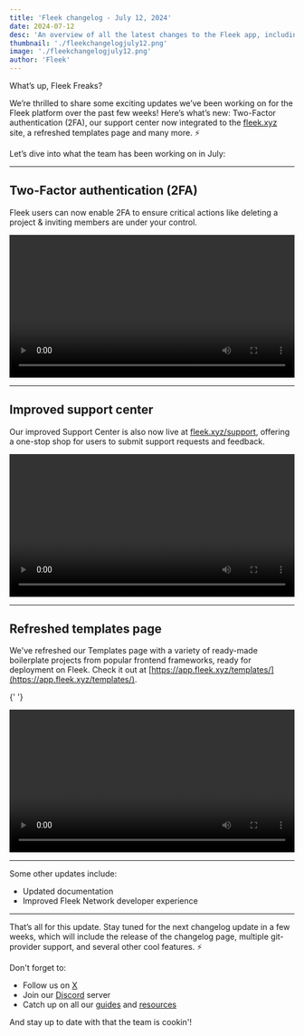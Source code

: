 ```yaml
---
title: 'Fleek changelog - July 12, 2024'
date: 2024-07-12
desc: 'An overview of all the latest changes to the Fleek app, including 2FA, refreshed templates, improved support center and more'
thumbnail: './fleekchangelogjuly12.png'
image: './fleekchangelogjuly12.png'
author: 'Fleek'
---
```


What’s up, Fleek Freaks?

We’re thrilled to share some exciting updates we’ve been working on for the Fleek platform over the past few weeks!
Here’s what’s new: Two-Factor authentication (2FA), our support center now integrated to the [fleek.xyz](https://fleek.xyz) site, a refreshed templates page and many more. ⚡

Let’s dive into what the team has been working on in July:

---

## Two-Factor authentication (2FA)

Fleek users can now enable 2FA to ensure critical actions like deleting a project & inviting members are under your control.

<video width="100%" height="auto" autoplay loop controls>
  <source src="./2fa.mp4" type="video/mp4" />
  Your browser does not support the video tag.
</video>

---

## Improved support center

Our improved Support Center is also now live at [fleek.xyz/support](https://fleek.xyz/support), offering a one-stop shop for users to submit support requests and feedback.

<video width="100%" height="auto" autoplay loop controls>
  <source src="./support.mp4" type="video/mp4" />
  Your browser does not support the video tag.
</video>

---

## Refreshed templates page

We've refreshed our Templates page with a variety of ready-made boilerplate projects from popular frontend frameworks, ready for deployment on Fleek. Check it out at [https://app.fleek.xyz/templates/](https://app.fleek.xyz/templates/).

{' '}

<video width="100%" height="auto" autoplay loop controls>
  <source src="./templates.mp4" type="video/mp4" />
  Your browser does not support the video tag.
</video>

---

Some other updates include:

- Updated documentation
- Improved Fleek Network developer experience

---

That’s all for this update.
Stay tuned for the next changelog update in a few weeks, which will include the release of the changelog page, multiple git-provider support, and several other cool features. ⚡️

Don't forget to:

- Follow us on [X](https://x.com/fleek)
- Join our [Discord](http://discord.gg/fleek) server
- Catch up on all our [guides](https://fleek.xyz/guides/) and [resources](https://fleek.xyz/docs/)

And stay up to date with that the team is cookin'!
